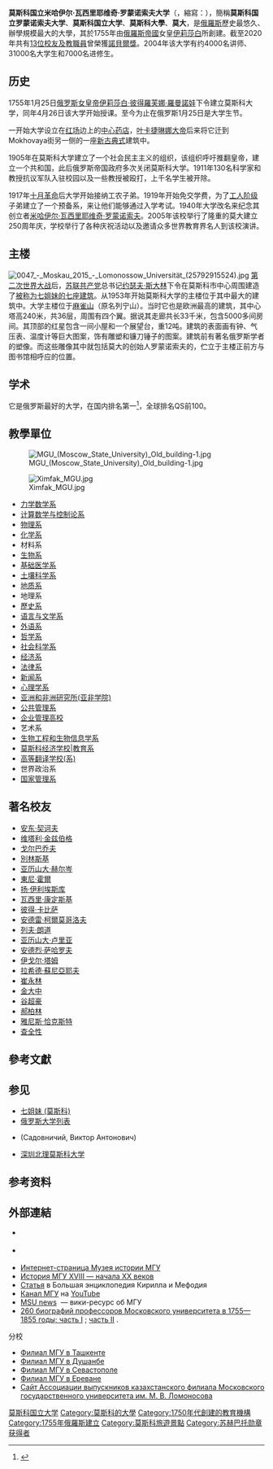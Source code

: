 {{Merge from|莫斯科帝国大学|time=2021-02-19T13:02:07+00:00}}
{{Infobox university
|name            =莫斯科国立米哈伊尔·瓦西里耶维奇·罗蒙诺索夫大学
|native_name     = {{lang|ru|Московский государственный университет имени М. В. Ломоносова}}
|image           = [[File:Moscow_State_University_(141207847).jpg|250px]]
|image_name      = 
|image_size      =
|caption         = 莫斯科國立大學主樓
|latin_name      = 
|motto           = {{lang|ru|Наука есть ясное познание истины, просвещение разума}}（科學是根植於真理、理性，及教育的明確基礎上）
|established     = 1755年
|type            = [[公立大學|公立]]
|endowment       = 
|staff           = 15,000
|rector          = {{Link-ru|維克多·安東諾維其·薩多夫尼基|Садовничий, Виктор Антонович}}
|enrollment      = 47,000
|undergrad       = 40,000
|postgrad        = 7,000
|doctoral        = 
|profess         = 
|city            = [[莫斯科|莫斯科]]
|state           = 
|country         = {{flag|Russia|name=俄罗斯联邦}}
|campus          = [[市區|市區]]
|free_label      = 
|free            = 
|colours         =
|affiliations    = [[歐洲首都大學聯盟|歐洲首都大學聯盟]] <br />[[國際公立大學論壇|IFPU]]
|footnotes       =
|website         = [http://www.msu.ru www.msu.ru]
|address         =
|publictransit   =
|telephone       =
|coor            =
|logo = 
}}
{{组织奖励|{{列宁勋章|type = organization}} {{十月革命勋章|type = organization}} {{劳动红旗勋章|type = organization}}}}
'''莫斯科国立米哈伊尔·瓦西里耶维奇·罗蒙诺索夫大学'''（{{lang-ru|Московский государственный университет имени М. В. Ломоносова}}，縮寫：{{lang|ru|МГУ}}），簡稱'''莫斯科国立罗蒙诺索夫大学'''、'''莫斯科国立大学'''、'''莫斯科大學'''、'''莫大'''，是[[俄羅斯|俄羅斯]]歷史最悠久、辦學規模最大的大學，其於1755年由[[俄羅斯帝國|俄羅斯帝國]]女皇[[伊莉莎白_(俄羅斯女皇)|伊莉莎白]]所創建。截至2020年共有[[各大學諾貝爾獎得主列表|13位校友及教職員]]曾榮獲[[諾貝爾獎|諾貝爾獎]]。2004年该大学有约4000名讲师、31000名大学生和7000名进修生。

== 历史 ==
1755年1月25日[[俄罗斯君主列表|俄罗斯女皇帝]][[伊莉莎白_(俄羅斯女皇)|伊莉莎白·彼得羅芙娜·羅曼諾娃]]下令建立莫斯科大学，同年4月26日该大学开始授课。至今为止在俄罗斯1月25日是大学生节。

一开始大学设立在[[红场|红场]]边上的[[俄罗斯国家历史博物馆|中心药店]]，[[叶卡捷琳娜大帝|叶卡捷琳娜大帝]]后来将它迁到Mokhovaya街另一侧的一座[[新古典主義|新古典式]]建筑中。

1905年在莫斯科大学建立了一个社会民主主义的组织，该组织呼吁推翻皇帝，建立一个共和国，此后俄罗斯帝国政府多次关闭莫斯科大学。1911年130名科学家和教授抗议军队入驻校园以及一些教授被殴打，上千名学生被开除。

1917年[[十月革命|十月革命]]后大学开始接纳工农子弟。1919年开始免交学费，为了[[工人阶级|工人阶级]]子弟建立了一个预备系，来让他们能够通过入学考试。1940年大学改名来纪念其创立者[[米哈伊尔·瓦西里耶维奇·罗蒙诺索夫|米哈伊尔·瓦西里耶维奇·罗蒙诺索夫]]。2005年该校举行了隆重的莫大建立250周年庆，学校举行了各种庆祝活动以及邀请众多世界教育界名人到该校演讲。

== 主楼 ==
{{main|莫斯科國立大學主樓}}
[[File:0047_-_Moskau_2015_-_Lomonossow_Universität_(25792915524).jpg|thumb]]
[[第二次世界大战|第二次世界大战]]后，[[苏联共产党|苏联共产党]]总书记[[约瑟夫·斯大林|约瑟夫·斯大林]]下令在莫斯科市中心周围建造了[[七姐妹_(莫斯科)|被称为七姐妹的七座建筑]]。从1953年开始莫斯科大学的主楼位于其中最大的建筑中。大学主楼位于[[麻雀山|麻雀山]]（原名列宁山）。当时它也是欧洲最高的建筑，其中心塔高240米，共36层，周围有四个翼。据说其走廊共长33千米，包含5000多间房间。其顶部的红星包含一间小屋和一个展望台，重12吨。建筑的表面画有钟、气压表、温度计等巨大图案，饰有雕塑和镰刀锤子的图案。建筑前有著名俄罗斯学者的塑像。而这些雕像其中就包括莫大的创始人罗蒙诺索夫的，伫立于主楼正前方与图书馆相呼应的位置。

==学术==

{{Infobox world university ranking
| ARWU_W = 93 | ARWU_W_ref = <ref>{{Cite web |url=http://www.shanghairanking.com/ARWU2017.html |title=Academic Ranking of World Universities 2017 |accessdate=2018-10-24 |archive-date=2019-01-19 |archive-url=https://web.archive.org/web/20190119012717/http://www.shanghairanking.com/ARWU2017.html |dead-url=no }}</ref>
| THE_W = | THE_W_ref =
| QS_W = | QS_W_ref =

| RIA_RUS =  | RIA_RUS_ref =
}}

它是俄罗斯最好的大学，在国内排名第一<ref>{{Cite web |url=http://www.univer-rating.ru/rating_common.asp?per=8 |title=Сводный рейтинг выборки университетов России |access-date=2018-10-24 |archive-url=https://web.archive.org/web/20150607104924/http://univer-rating.ru/rating_common.asp?per=8 |archive-date=2015-06-07 |dead-url=yes }}</ref>，全球排名QS前100。

== 教學單位 ==
[[File:MGU_(Moscow_State_University)_Old_building-1.jpg|thumb]]

[[File:Ximfak_MGU.jpg|thumb]]
* [[莫斯科国立大学力学数学系|力学数学系]]
* [https://www.cs.msu.ru/ 计算数学与控制论系] {{Wayback|url=https://www.cs.msu.ru/ |date=20210510171249 }}
* [http://www.phys.msu.ru 物理系] {{Wayback|url=http://www.phys.msu.ru/ |date=20210429170111 }}
* [http://www.chem.msu.su 化学系] {{Wayback|url=http://www.chem.msu.su/ |date=20210506204703 }}
* 材料系
* [http://www.bio.msu.ru 生物系] {{Wayback|url=http://www.bio.msu.ru/ |date=20210510122020 }}
* [http://www.fbm.msu.ru 基础医学系] {{Wayback|url=http://www.fbm.msu.ru/ |date=20210425104844 }}
* [http://soil.msu.ru 土壤科学系] {{Wayback|url=http://soil.msu.ru/ |date=20210417202420 }}
* [http://geoschool.web.ru 地质系] {{Wayback|url=http://geoschool.web.ru/ |date=20200827115917 }}
* 地理系
* [http://www.hist.msu.ru/index.html 歷史系] {{Wayback|url=http://www.hist.msu.ru/index.html |date=20210419021237 }}
* [[莫斯科大学语言与文学系|语言与文学系]]
* [http://distance.ffl.msu.ru 外语系] {{Wayback|url=http://distance.ffl.msu.ru/ |date=20210505194453 }}
* [http://www.philos.msu.ru 哲学系] {{Wayback|url=http://www.philos.msu.ru/ |date=20071012135114 }}
* [http://www.socio.msu.ru 社会科学系] {{Wayback|url=http://www.socio.msu.ru/ |date=20210417202356 }}
* [http://www.econ.msu.ru/ 经济系] {{Wayback|url=http://www.econ.msu.ru/ |date=20210501040708 }}
* [http://www.law.msu.ru/ 法律系] {{Wayback|url=http://www.law.msu.ru/ |date=20210507043508 }}
* [http://www.journ.msu.ru 新闻系] {{Wayback|url=http://www.journ.msu.ru/ |date=20210425143457 }}
* [http://www.psy.msu.ru 心理学系] {{Wayback|url=http://www.psy.msu.ru/ |date=20210430204802 }}
* [http://www.iaas.msu.ru 亚洲和非洲研究所(亚非学院)] {{Wayback|url=http://www.iaas.msu.ru/ |date=20110718172927 }}
* [http://www.spa.msu.ru 公共管理系] {{Wayback|url=http://www.spa.msu.ru/ |date=20210419003649 }}
* [http://www.mse-msu.ru 企业管理高校] {{Wayback|url=http://www.mse-msu.ru/ |date=20180526222949 }}
* 艺术系
* [http://www.fbb.msu.ru/ 生物工程和生物信息学系] {{Wayback|url=http://www.fbb.msu.ru/ |date=20210424213439 }}
* [https://web.archive.org/web/20120503231556/http://mse-msu.ru/index.php 莫斯科经济学校|教育系]
* [http://www.esti.msu.ru 高等翻译学校(系)] {{Wayback|url=http://www.esti.msu.ru/ |date=20210429010104 }}
* 世界政治系
* [https://web.archive.org/web/20190609190410/http://nsa-msu.ru/ 国家管理系]

== 著名校友 ==
*[[安东·契诃夫|安东·契诃夫]]
*[[維塔利·拉扎列維奇·金茲堡|维塔利·金兹伯格]]
*[[戈尔巴乔夫|戈尔巴乔夫]]
*[[別林斯基|別林斯基]]
*[[赫尔岑|亚历山大·赫尔岑]]
*[[東尼·霍爾|東尼·霍爾]]
*[[扬·伊利埃斯库|扬·伊利埃斯库]]
*[[瓦西里·康定斯基|瓦西里·康定斯基]]
*[[彼得·列昂尼多維奇·卡皮察|彼得·卡比萨]]
*[[安德雷·柯爾莫哥洛夫|安德雷·柯爾莫哥洛夫]]
*[[列夫·朗道|列夫·朗道]]
*[[亚历山大·卢里亚|亚历山大·卢里亚]]
*[[安德烈·萨哈罗夫|安德烈·萨哈罗夫]]
*[[伊戈尔·塔姆|伊戈尔·塔姆]]
*[[拉希德·蘇尼亞耶夫|拉希德·蘇尼亞耶夫]]
*[[崔永林|崔永林]]
*[[金大中|金大中]]
*[[谷超豪|谷超豪]]
*[[郝柏林|郝柏林]]
*[[雅尼斯·恰克斯特|雅尼斯·恰克斯特]]
*[[查全性|查全性]]

==參考文獻==
{{refbegin|2}}{{lang|ru|
* [http://memoirs.ru/texts/PesnSt_RA86K1V3.htm  ''Жалобная песнь московских студентов в начале XIX столетия.''] Послание к И. И. Шувалову / Публ. Помяловский, Иван Васильевич// Русский архив, 1886. — Кн. 1. — Вып. 3. — '''С. 387—388'''.
* История Московского университета. Т. 1—2. М., 1955.
* Московский университет за 50 лет Советской власти / гл. ред. Петровский, Иван Георгиевич. М., 1967.
* Университет для России. т. 1. XVIII в. М. 1997.
* ''Кулакова И. П.'' Университетское пространство и его обитатели: Московский университет в историко-культурной среде ХVIII века. — М., 2006.
* ''Сердюцкая О. В.'' «Мысли об учреждении Московского университета…» Г. Ф. Миллера как один из проектов преобразования университета. 1765 г. // Отечественные архивы. — 2008. — № 4
* ''Сердюцкая О. В.'' Московский университет второй половины XVIII в. как государственное учреждение. Преподавательская служба. — М.: Спутник, 2011. — 186 с.
}}{{refend}}

== 参见 ==
* [[七姐妹_(莫斯科)|七姐妹 (莫斯科)]]
* [[俄罗斯大学列表|俄罗斯大学列表]]
*{{Link-en|維克多·安東諾維其·薩多夫尼基|Садовничий, Виктор Антонович}}(Садовничий, Виктор Антонович)
* [[深圳北理莫斯科大学|深圳北理莫斯科大学]]

== 参考资料 ==
{{reflist}}

== 外部連結 ==
{{Commonscat|Moscow State University}}
* {{official|http://www.msu.ru/ch/index.php|莫斯科国立大学}} {{zh-cn icon}}
* {{official|msu.ru|莫斯科国立大学}} {{ru icon}}
* [http://retrofonoteka.ru/mgu-museum/index.htm Интернет-страница Музея истории МГУ] {{Wayback|url=http://retrofonoteka.ru/mgu-museum/index.htm |date=20200701170203 }}
* [http://museum.guru.ru/ История МГУ XVIII — начала XX веков] {{Wayback|url=http://museum.guru.ru/ |date=20210228034221 }}
* [http://megabook.ru/article/МОСКОВСКИЙ%20УНИВЕРСИТЕТ%20(МГУ) Статья] в Большая энциклопедия Кирилла и Мефодия
* [http://www.youtube.com/user/msu Канал МГУ] {{Wayback|url=http://www.youtube.com/user/msu |date=20210428003654 }} на [[YouTube|YouTube]]
* [http://www.msunews.ru/ MSU news] {{Wayback|url=http://www.msunews.ru/ |date=20210313182948 }} — вики-ресурс об МГУ
* [https://books.google.ru/books?id=fkcBAAAAYAAJ& 260 биографий профессоров Московского университета в 1755—1855 годы; часть I] {{Wayback|url=https://books.google.ru/books?id=fkcBAAAAYAAJ& |date=20200209105846 }}; [https://books.google.ru/books?id=0EcBAAAAYAAJ& часть II] {{Wayback|url=https://books.google.ru/books?id=0EcBAAAAYAAJ& |date=20200209105849 }}.
;分校
* [http://msu.uz/ Филиал МГУ в Ташкенте] {{Wayback|url=http://msu.uz/ |date=20210507052658 }}
* [http://msu.tj/ Филиал МГУ в Душанбе] {{Wayback|url=http://msu.tj/ |date=20210506173136 }}
* [http://sev.msu.ru/ Филиал МГУ в Севастополе] {{Wayback|url=http://sev.msu.ru/ |date=20210506131431 }}
* [http://msu.am/ Филиал МГУ в Ереване] {{Wayback|url=http://msu.am/ |date=20210506162745 }}
* [https://web.archive.org/web/20111107172527/http://kazakh.zxq.net/ Сайт Ассоциации выпускников казахстанского филиала Московского государственного университета им. М. В. Ломоносова]

{{欧洲首都大学联盟}}

{{Authority control}}
[[Category:莫斯科国立大学|]]
[[Category:莫斯科的大學|Category:莫斯科的大學]]
[[Category:1750年代創建的教育機構|Category:1750年代創建的教育機構]]
[[Category:1755年俄羅斯建立|Category:1755年俄羅斯建立]]
[[Category:莫斯科旅遊景點|Category:莫斯科旅遊景點]]
[[Category:苏赫巴托勋章获得者|Category:苏赫巴托勋章获得者]]